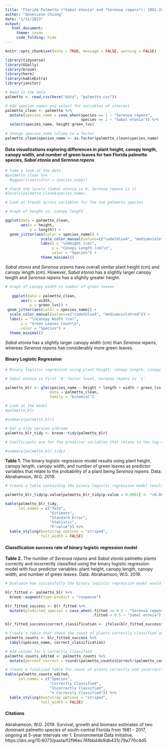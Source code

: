 ```yaml
---
title: "Florida Palmetto (*Sabal etonia* and *Serenoa repens*): 1981-2017"
author: "Genevieve Chiong"
date: "1/31/2021"
output:
   html_document:
     theme: cosmo
     code_folding: hide
---
```


```r
knitr::opts_chunk$set(echo = TRUE, message = FALSE, warning = FALSE)

library(tidyverse)
library(GGally)
library(broom)
library(here)
library(kableExtra)
library(janitor)
```


```r
# Read in the data
palmetto <- read_csv(here("data", "palmetto.csv")) 

# Add species names and select for variables of interest
palmetto_clean <- palmetto %>%
  mutate(species_name = case_when(species == 1 ~ "Serenoa repens",
                                  species == 2 ~ "Sabal etonia")) %>% 
  select(species_name, height:green_lvs)
  
# Change species_name column to a factor 
palmetto_clean$species_name <- as.factor(palmetto_clean$species_name)
```

#### **Data visualizations exploring differences in plant height, canopy length, canopy width, and number of green leaves for two Florida palmetto species, *Sabal etonia* and *Serenoa repens***
```r
# Take a look at the data
#palmetto_clean %>% 
  #ggpairs(aes(color = species_name)) 

# Check the levels (Sabal etonia is 0, Serenoa repens is 1)
#levels(palmetto_clean$species_name) 
```

```r

# Look at trends across variables for the two palmetto species 

# Graph of height vs. canopy length

ggplot(data = palmetto_clean, 
       aes(x = height, 
           y = length)) +
  geom_jitter(aes(color = species_name)) + 
                scale_color_manual(values=c("cadetblue4", "mediumvioletred")) +
                labs(x = "\nHeight (cm)",
                     y = "Canopy Length (cm)\n", 
                     color = "Species") +
                theme_minimal() 
```

*Sabal etonia* and *Serenoa erpens* have overall similar plant height (cm) and canopy length (cm). However, *Sabal etonia* has a slightly larger canopy length and *Serenoa repens* has a slightly greater height. 

```r

# Graph of canopy width vs number of green leaves
   
   ggplot(data = palmetto_clean, 
       aes(x = width, 
           y = green_lvs)) +
 geom_jitter(aes(color = species_name)) + 
  scale_color_manual(values=c("cadetblue4", "mediumvioletred")) +
  labs(x = "\nCanopy Width (cm)",
       y = "Green Leaves Count\n", 
       color = "Species") +
  theme_minimal() 
```

*Sabal etonia* has a slightly larger canopy width (cm) than *Serenoa repens*, whereas *Serenoa repens* has considerably more green leaves. 


#### **Binary Logistic Regression**

```r
# Binary logistic regression using plant height, canopy length, canopy width, and number of green leaves as predictor values to understand how they relate to the probability of a plant being Serenoa repens or Sabal etonia

# Sabal etonia is first '0' factor level, Serenoa repens is '1'

palmetto_blr <- glm(species_name ~ height + length + width + green_lvs, 
                    data = palmetto_clean,
                    family = "binomial")

# Look at the model
#palmetto_blr

#summary(palmetto_blr)

# Get a tidy version w/broom
palmetto_blr_tidy <- broom::tidy(palmetto_blr)
  
# Coefficients are for the predictor variables that relate to the log odds of the "Serenoa repens" outcome (level = 1)

#summary(palmetto_blr_tidy)
```

**Table 1.** The binary logistic regression model results using plant height, canopy length, canopy width, and number of green leaves as predictor variables that relate to the probability of a plant being *Serenoa repens*. Data: Abrahamson, W.G. 2019.

```r
# Create a table containing the binary logistic regression model results

palmetto_blr_tidy$p.value[palmetto_blr_tidy$p.value < 0.0001] <- "<0.0001"

kable(palmetto_blr_tidy,
      col.names = c("Term",
                    "Estimate",
                    "Standard Error",
                    "Statistic",
                    "P-value")) %>% 
  kable_styling(bootstrap_options = "striped",
                full_width = FALSE) 
```


#### **Classification success rate of binary logistic regression model** 

**Table 2.** The number of *Serenoa repens* and *Sabal etonia* palmetto plants correctly and incorrectly classified using the binary logistic regression model with four predictor variables: plant height, canopy length, canopy width, and number of green leaves. Data: Abrahamson, W.G. 2019.

```r
# Evaluate how successfully the binary logistic regression model would "classify" a plant as the correct species, using a 50% cutoff 

blr_fitted <- palmetto_blr %>% 
  broom::augment(type.predict = "response")

blr_fitted_success <- blr_fitted %>% 
  mutate(predicted_species = case_when(.fitted >= 0.5 ~ "Serenoa repens",
                                       .fitted < 0.5 ~ "Sabal etonia")) 

blr_fitted_success$correct_classification <- ifelse(blr_fitted_success$species_name == blr_fitted_success$predicted_species, "Correct", "Incorrect")

# Create a table that shows the count of plants correctly classified and incorrectly classified
palmetto_counts <- blr_fitted_success %>% 
  tabyl(species_name, correct_classification) 

# Add column for % correctly classified 
palmetto_counts_edited <- palmetto_counts %>% 
  mutate(percent_correct = round((palmetto_counts$Correct/(palmetto_counts$Correct + palmetto_counts$Incorrect)*100), 2))

# Create a finalized table for count of plants correctly and incorrectly classified as well as % correctly classified
kable(palmetto_counts_edited, 
      col.names = c("Species",
                    "Correctly Classified",
                    "Incorrectly Classified",
                    "% Correctly Classified")) %>% 
  kable_styling(bootstrap_options = "striped",
                full_width = FALSE)
```


#### **Citations**

Abrahamson, W.G. 2019. Survival, growth and biomass estimates of two dominant palmetto species of south-central Florida from 1981 - 2017, ongoing at 5-year intervals ver 1. Environmental Data Initiative. https://doi.org/10.6073/pasta/f2f96ec76fbbd4b9db431c79a770c4d5






